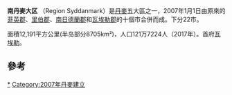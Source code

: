 {{noteTA
|1=zh-tw:區域; zh-cn:大区;
}}
{{Infobox settlement
| name                    = 南丹麦大区
| native_name             = Region Syddanmark
| native_name_lang        = dan
| settlement_type         = [[丹麦大区|丹麦大区]]
| image_blank_emblem      = Flag of Region Syddanmark.svg
| blank_emblem_size       = 
| blank_emblem_type       = 区旗
| image_map               = Syddanmark in Denmark.svg
| mapsize                 = 
| latd  =  |latm  =  |lats  =  |latNS  = 
| longd =  |longm =  |longs =  |longEW = 
| coordinates_display     = inline,title
| subdivision_type        = [[国家|国家]]
| subdivision_name        = [[丹麦|丹麦]]
| subdivision_type1       = 最大城市
| subdivision_name1       = [[欧登塞|欧登塞]]
| seat_type               = 首府
| seat                    = [[瓦埃勒|瓦埃勒]]
| parts_type              = [[自治市|丹麦自治市]]
| parts                   = 22
| leader_party            = [[丹麦自由党|丹麦自由党]]
| leader_title            = 主席
| leader_name             = Stephanie Lose
| area_footnotes          = 
| area_total_km2          = 12191
| population_footnotes    = <ref>[http://www.statistikbanken.dk/FOLK1 FOLK1: Population 1 October] database from [[Statistics_Denmark|Statistics Denmark]]</ref>
| population_total        = 1217224
| population_as_of        = 2017
| population_density_km2  = auto
| timezone1               = [[欧洲中部时间|欧洲中部时间]]
| utc_offset1             = +1
| timezone1_DST           = [[欧洲中部夏令时|欧洲中部夏令时]]
| utc_offset1_DST         = +2
| website                 = [http://www.regionsyddanmark.dk www.regionsyddanmark.dk]
| footnotes               = 
}}
'''南丹麥大区''' （Region Syddanmark）是[[丹麥|丹麥]]五大區之一，2007年1月1日由原來的[[菲英郡|菲英郡]]、[[里伯郡|里伯郡]]、[[南日德蘭郡|南日德蘭郡]]和[[瓦埃勒郡|瓦埃勒郡]]的十個市合併而成。下分22市。

面積12,191平方公里(半岛部分8705km²)，人口121万7224人（2017年）。首府[[瓦埃勒|瓦埃勒]]。

== 參考 ==
[[Category:南丹麦大区|*]]
[[Category:2007年丹麥建立|Category:2007年丹麥建立]]